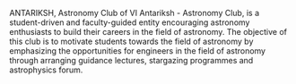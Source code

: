 ANTARIKSH, Astronomy Club of VI
Antariksh - Astronomy Club, is a student-driven and faculty-guided entity encouraging astronomy enthusiasts to build their careers in the field of astronomy. The objective of this club is to motivate students towards the field of astronomy by emphasizing the opportunities for engineers in the field of astronomy through arranging guidance lectures, stargazing programmes and astrophysics forum.


